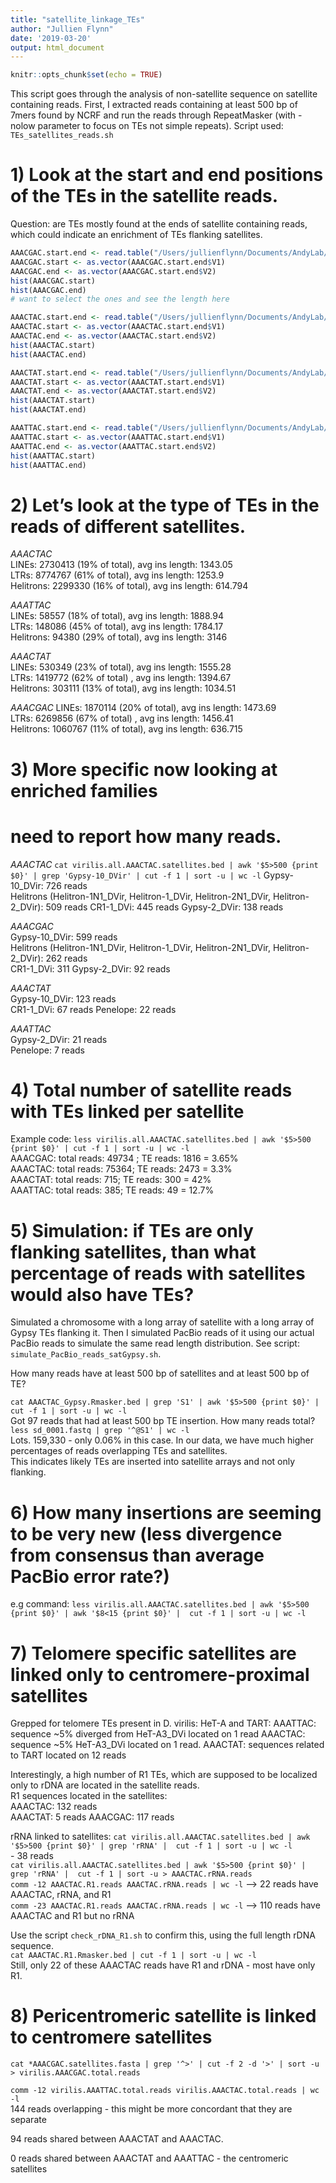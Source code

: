 ```yaml
---
title: "satellite_linkage_TEs"
author: "Jullien Flynn"
date: '2019-03-20'
output: html_document
---
```


```r
knitr::opts_chunk$set(echo = TRUE)
```

This script goes through the analysis of non-satellite sequence on satellite containing reads.  First, I extracted reads containing at least 500 bp of 7mers found by NCRF and run the reads through RepeatMasker (with -nolow parameter to focus on TEs not simple repeats). Script used:  `TEs_satellites_reads.sh`  

# 1) Look at the start and end positions of the TEs in the satellite reads.  
Question: are TEs mostly found at the ends of satellite containing reads, which could indicate an enrichment of TEs flanking satellites.  

```r

AAACGAC.start.end <- read.table("/Users/jullienflynn/Documents/AndyLab/Heterochromatin/PacBio_scripts/Revised_scripts/D_virilis_satellites_analysis/TEs_satellites/ForR/virilis.all.AAACGAC.start.end")
AAACGAC.start <- as.vector(AAACGAC.start.end$V1)
AAACGAC.end <- as.vector(AAACGAC.start.end$V2)
hist(AAACGAC.start)
hist(AAACGAC.end)
# want to select the ones and see the length here

AAACTAC.start.end <- read.table("/Users/jullienflynn/Documents/AndyLab/Heterochromatin/PacBio_scripts/Revised_scripts/D_virilis_satellites_analysis/TEs_satellites/ForR/virilis.all.AAACTAC.start.end")
AAACTAC.start <- as.vector(AAACTAC.start.end$V1)
AAACTAC.end <- as.vector(AAACTAC.start.end$V2)
hist(AAACTAC.start)
hist(AAACTAC.end)

AAACTAT.start.end <- read.table("/Users/jullienflynn/Documents/AndyLab/Heterochromatin/PacBio_scripts/Revised_scripts/D_virilis_satellites_analysis/TEs_satellites/ForR/virilis.all.AAACTAT.start.end")
AAACTAT.start <- as.vector(AAACTAT.start.end$V1)
AAACTAT.end <- as.vector(AAACTAT.start.end$V2)
hist(AAACTAT.start)
hist(AAACTAT.end)

AAATTAC.start.end <- read.table("/Users/jullienflynn/Documents/AndyLab/Heterochromatin/PacBio_scripts/Revised_scripts/D_virilis_satellites_analysis/TEs_satellites/ForR/virilis.all.AAATTAC.start.end")
AAATTAC.start <- as.vector(AAATTAC.start.end$V1)
AAATTAC.end <- as.vector(AAATTAC.start.end$V2)
hist(AAATTAC.start)
hist(AAATTAC.end)  

```

# 2) Let's look at the type of TEs in the reads of different satellites.  

*AAACTAC*  
LINEs: 2730413 (19% of total), avg ins length: 1343.05  
LTRs: 8774767 (61% of total), avg ins length: 1253.9  
Helitrons: 2299330 (16% of total), avg ins length: 614.794  

*AAATTAC*  
LINEs: 58557 (18% of total), avg ins length: 1888.94  
LTRs: 148086 (45% of total), avg ins length: 1784.17  
Helitrons: 94380 (29% of total), avg ins length: 3146  

*AAACTAT*  
LINEs: 530349 (23% of total), avg ins length: 1555.28  
LTRs: 1419772 (62% of total) , avg ins length: 1394.67  
Helitrons: 303111 (13% of total), avg ins length: 1034.51  

*AAACGAC* 
LINEs: 1870114 (20% of total), avg ins length: 1473.69  
LTRs: 6269856 (67% of total) , avg ins length: 1456.41  
Helitrons: 1060767 (11% of total), avg ins length: 636.715  


# 3) More specific now looking at enriched families 

# need to report how many reads.  

*AAACTAC*
`cat virilis.all.AAACTAC.satellites.bed | awk '$5>500 {print $0}' | grep 'Gypsy-10_DVir' | cut -f 1 | sort -u | wc -l`
Gypsy-10_DVir: 726 reads  
Helitrons (Helitron-1N1_DVir, Helitron-1_DVir, Helitron-2N1_DVir, Helitron-2_DVir): 509 reads
CR1-1_DVi: 445 reads
Gypsy-2_DVir: 138 reads

*AAACGAC*  
Gypsy-10_DVir: 599 reads  
Helitrons (Helitron-1N1_DVir, Helitron-1_DVir, Helitron-2N1_DVir, Helitron-2_DVir):  262 reads  
CR1-1_DVi: 311
Gypsy-2_DVir: 92 reads  

*AAACTAT*  
Gypsy-10_DVir: 123 reads  
CR1-1_DVi: 67 reads 
Penelope: 22 reads  

*AAATTAC*  
Gypsy-2_DVir: 21 reads  
Penelope: 7 reads  


# 4) Total number of satellite reads with TEs linked per satellite  
Example code: `less virilis.all.AAACTAC.satellites.bed | awk '$5>500 {print $0}' | cut -f 1 | sort -u | wc -l`  
AAACGAC: total reads: 49734 ; TE reads: 1816 = 3.65%  
AAACTAC: total reads: 75364; TE reads: 2473 = 3.3%  
AAACTAT: total reads: 715; TE reads: 300 = 42%  
AAATTAC: total reads: 385; TE reads: 49 = 12.7%   

# 5) Simulation: if TEs are only flanking satellites, than what percentage of reads with satellites would also have TEs?  

Simulated a chromosome with a long array of satellite with a long array of Gypsy TEs flanking it. Then I simulated PacBio reads of it using our actual PacBio reads to simulate the same read length distribution. See script: `simulate_PacBio_reads_satGypsy.sh`.  

How many reads have at least 500 bp of satellites and at least 500 bp of TE?  

`cat AAACTAC_Gypsy.Rmasker.bed | grep 'S1' | awk '$5>500 {print $0}' | cut -f 1 | sort -u | wc -l`  
Got 97 reads that had at least 500 bp TE insertion. 
How many reads total?
`less sd_0001.fastq | grep '^@S1' | wc -l`  
Lots. 159,330 - only 0.06% in this case. 
In our data, we have much higher percentages of reads overlapping TEs and satellites.  
This indicates likely TEs are inserted into satellite arrays and not only flanking.  

# 6) How many insertions are seeming to be very new (less divergence from consensus than average PacBio error rate?)  

e.g command: `less virilis.all.AAACTAC.satellites.bed | awk '$5>500 {print $0}' | awk '$8<15 {print $0}' |  cut -f 1 | sort -u | wc -l`



# 7) Telomere specific satellites are linked only to centromere-proximal satellites 

Grepped for telomere TEs present in D. virilis: HeT-A and TART: 
AAATTAC: sequence ~5% diverged from HeT-A3_DVi located on 1 read
AAACTAC: sequence ~5% HeT-A3_DVi located on 1 read.
AAACTAT: sequences related to TART located on 12 reads  

Interestingly, a high number of R1 TEs, which are supposed to be localized only to rDNA are located in the satellite reads.  
R1 sequences located in the satellites:  
AAACTAC: 132 reads  
AAACTAT: 5 reads
AAACGAC: 117 reads  

rRNA linked to satellites:  `cat virilis.all.AAACTAC.satellites.bed | awk '$5>500 {print $0}' | grep 'rRNA' |  cut -f 1 | sort -u | wc -l`  
- 38 reads  
`cat virilis.all.AAACTAC.satellites.bed | awk '$5>500 {print $0}' | grep 'rRNA' |  cut -f 1 | sort -u > AAACTAC.rRNA.reads`  
`comm -12 AAACTAC.R1.reads AAACTAC.rRNA.reads | wc -l` --> 22 reads have AAACTAC, rRNA, and R1  
`comm -23 AAACTAC.R1.reads AAACTAC.rRNA.reads | wc -l` --> 110 reads have AAACTAC and R1 but no rRNA

Use the script `check_rDNA_R1.sh` to confirm this, using the full length rDNA sequence.  
`cat AAACTAC.R1.Rmasker.bed | cut -f 1 | sort -u | wc -l`  
Still, only 22 of these AAACTAC reads have R1 and rDNA - most have only R1.


# 8) Pericentromeric satellite is linked to centromere satellites  

`cat *AAACGAC.satellites.fasta | grep '^>' | cut -f 2 -d '>' | sort -u > virilis.AAACGAC.total.reads`

`comm -12 virilis.AAATTAC.total.reads virilis.AAACTAC.total.reads | wc -l`  
144 reads overlapping - this might be more concordant that they are separate  

94 reads shared between AAACTAT and AAACTAC.

0 reads shared between AAACTAT and AAATTAC - the centromeric satellites

